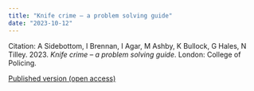 ```yaml
---
title: "Knife crime – a problem solving guide"
date: "2023-10-12"
---
```


Citation: A Sidebottom, I Brennan, I Agar, M Ashby, K Bullock, G Hales, N Tilley. 2023. _Knife crime – a problem solving guide_. London: College of Policing.

[Published version (open access)](https://www.crimrxiv.com/pub/tedw9hcj/release/1){.btn .btn-primary}
